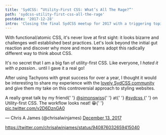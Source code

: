 ```yaml
---
title: 'SydCSS: “Utility-First CSS: What’s All The Rage?”'
path: 'sydcss-utility-first-css-all-the-rage'
postdate: '2017-12-28'
intro: 'Closing the final SydCSS meetup for 2017 with a triggering topic: utility-first CSS.'
---
```



<IntroText>
  With functional/atomic CSS, it's never love at first sight: it looks bizarre
  and challenges well established best practices. Let's look beyond the initial
  gut reaction and discover why more and more teams adopt this radically
  different way to think about CSS.
</IntroText>

It's no secret that I am a big fan of utility-first CSS. Like everyone, I _hated it with a passion_.. until I gave it a real go!

After using Tachyons with great success for over a year, I thought it would be interesting to share my experience with the [lovely SydCSS community](http://sydcss.com) and give them my take on this controversial approach to styling websites.

<Tweet>
  <p lang="en" dir="ltr">
    A really great talk by my friend{' '}
    <a href="https://twitter.com/simonswiss?ref_src=twsrc%5Etfw">@simonswiss</a>{' '}
    at{' '}
    <a href="https://twitter.com/hashtag/sydcss?src=hash&amp;ref_src=twsrc%5Etfw">
      #sydcss
    </a>{' '}
    on Utility-first CSS. The workflow looks neat! 😁{' '}
    <a href="https://t.co/v2D6DznGA0">pic.twitter.com/v2D6DznGA0</a>
  </p>
  &mdash; Chris A James (@chrisalwinjames) <a href="https://twitter.com/chrisalwinjames/status/940876032659415040?ref_src=twsrc%5Etfw">December 13, 2017</a>
</Tweet>

https://twitter.com/chrisalwinjames/status/940876032659415040
